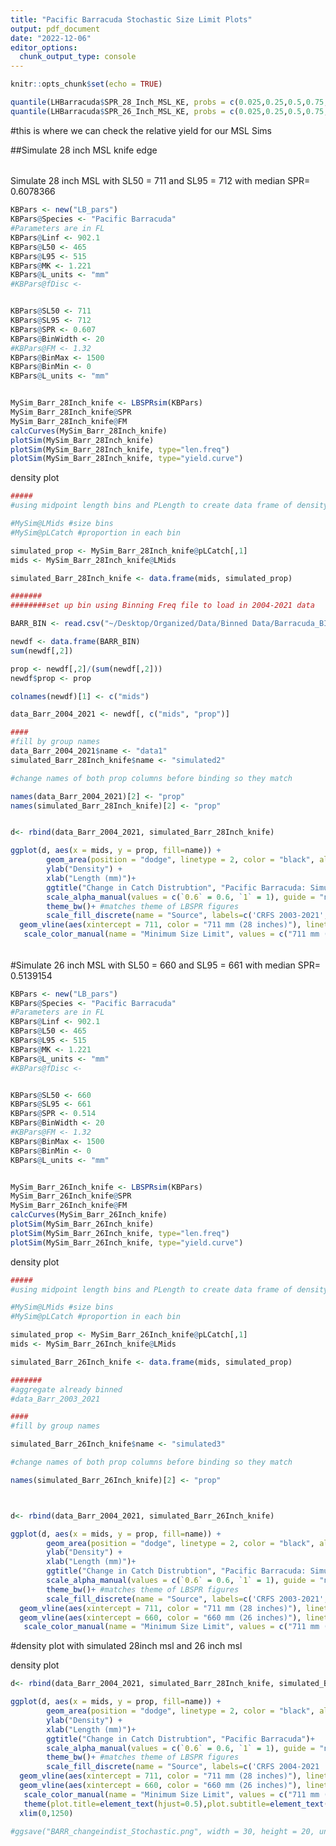 ```yaml
---
title: "Pacific Barracuda Stochastic Size Limit Plots"
output: pdf_document
date: "2022-12-06"
editor_options: 
  chunk_output_type: console
---
```


```r
knitr::opts_chunk$set(echo = TRUE)
```

```r
quantile(LHBarracuda$SPR_28_Inch_MSL_KE, probs = c(0.025,0.25,0.5,0.75,0.975), na.rm = T) #median = 0.6078366
quantile(LHBarracuda$SPR_26_Inch_MSL_KE, probs = c(0.025,0.25,0.5,0.75,0.975), na.rm = T) #median = 0.5139154

```

#this is where we can check the relative yield for our MSL Sims

##Simulate 28 inch MSL knife edge

######
Simulate 28 inch MSL with SL50 = 711 and SL95 = 712 with median SPR= 0.6078366
```r
KBPars <- new("LB_pars")
KBPars@Species <- "Pacific Barracuda"
#Parameters are in FL
KBPars@Linf <- 902.1
KBPars@L50 <- 465 
KBPars@L95 <- 515 
KBPars@MK <- 1.221
KBPars@L_units <- "mm"
#KBPars@fDisc <- 


KBPars@SL50 <- 711
KBPars@SL95 <- 712
KBPars@SPR <- 0.607
KBPars@BinWidth <- 20
#KBPars@FM <- 1.32
KBPars@BinMax <- 1500
KBPars@BinMin <- 0
KBPars@L_units <- "mm"


MySim_Barr_28Inch_knife <- LBSPRsim(KBPars)
MySim_Barr_28Inch_knife@SPR
MySim_Barr_28Inch_knife@FM
calcCurves(MySim_Barr_28Inch_knife)
plotSim(MySim_Barr_28Inch_knife)
plotSim(MySim_Barr_28Inch_knife, type="len.freq")
plotSim(MySim_Barr_28Inch_knife, type="yield.curve")
```

density plot  
```r
#####
#using midpoint length bins and PLength to create data frame of density in each length bin

#MySim@LMids #size bins
#MySim@pLCatch #proportion in each bin

simulated_prop <- MySim_Barr_28Inch_knife@pLCatch[,1]
mids <- MySim_Barr_28Inch_knife@LMids

simulated_Barr_28Inch_knife <- data.frame(mids, simulated_prop)

#######
########set up bin using Binning Freq file to load in 2004-2021 data

BARR_BIN <- read.csv("~/Desktop/Organized/Data/Binned Data/Barracuda_BIN.csv")#load binned data file

newdf <- data.frame(BARR_BIN)
sum(newdf[,2])

prop <- newdf[,2]/(sum(newdf[,2]))
newdf$prop <- prop

colnames(newdf)[1] <- c("mids")

data_Barr_2004_2021 <- newdf[, c("mids", "prop")]

####
#fill by group names
data_Barr_2004_2021$name <- "data1"
simulated_Barr_28Inch_knife$name <- "simulated2"

#change names of both prop columns before binding so they match

names(data_Barr_2004_2021)[2] <- "prop"
names(simulated_Barr_28Inch_knife)[2] <- "prop"


d<- rbind(data_Barr_2004_2021, simulated_Barr_28Inch_knife)

ggplot(d, aes(x = mids, y = prop, fill=name)) + 
        geom_area(position = "dodge", linetype = 2, color = "black", alpha = .5)+ 
        ylab("Density") + 
        xlab("Length (mm)")+
        ggtitle("Change in Catch Distrubtion", "Pacific Barracuda: Simulated 28 Inch Minimum Size Limit")+
        scale_alpha_manual(values = c(`0.6` = 0.6, `1` = 1), guide = "none") + #what is this?
        theme_bw()+ #matches theme of LBSPR figures
        scale_fill_discrete(name = "Source", labels=c('CRFS 2003-2021', '28 Inch MSL Simulation'))+
  geom_vline(aes(xintercept = 711, color = "711 mm (28 inches)"), linetype = 4)+
   scale_color_manual(name = "Minimum Size Limit", values = c("711 mm (28 inches)" = "red"))

```

######
#Simulate 26 inch MSL with SL50 = 660 and SL95 = 661 with median SPR= 0.5139154
```r
KBPars <- new("LB_pars")
KBPars@Species <- "Pacific Barracuda"
#Parameters are in FL
KBPars@Linf <- 902.1
KBPars@L50 <- 465 
KBPars@L95 <- 515 
KBPars@MK <- 1.221
KBPars@L_units <- "mm"
#KBPars@fDisc <- 


KBPars@SL50 <- 660
KBPars@SL95 <- 661
KBPars@SPR <- 0.514
KBPars@BinWidth <- 20
#KBPars@FM <- 1.32
KBPars@BinMax <- 1500
KBPars@BinMin <- 0
KBPars@L_units <- "mm"


MySim_Barr_26Inch_knife <- LBSPRsim(KBPars)
MySim_Barr_26Inch_knife@SPR
MySim_Barr_26Inch_knife@FM
calcCurves(MySim_Barr_26Inch_knife)
plotSim(MySim_Barr_26Inch_knife)
plotSim(MySim_Barr_26Inch_knife, type="len.freq")
plotSim(MySim_Barr_26Inch_knife, type="yield.curve")
```

density plot  
```r
#####
#using midpoint length bins and PLength to create data frame of density in each length bin

#MySim@LMids #size bins
#MySim@pLCatch #proportion in each bin

simulated_prop <- MySim_Barr_26Inch_knife@pLCatch[,1]
mids <- MySim_Barr_26Inch_knife@LMids

simulated_Barr_26Inch_knife <- data.frame(mids, simulated_prop)

#######
#aggregate already binned
#data_Barr_2003_2021

####
#fill by group names

simulated_Barr_26Inch_knife$name <- "simulated3"

#change names of both prop columns before binding so they match

names(simulated_Barr_26Inch_knife)[2] <- "prop"



d<- rbind(data_Barr_2004_2021, simulated_Barr_26Inch_knife)

ggplot(d, aes(x = mids, y = prop, fill=name)) + 
        geom_area(position = "dodge", linetype = 2, color = "black", alpha = .5)+ 
        ylab("Density") + 
        xlab("Length (mm)")+
        ggtitle("Change in Catch Distrubtion", "Pacific Barracuda: Simulated 26 Inch Minimum Size Limit")+
        scale_alpha_manual(values = c(`0.6` = 0.6, `1` = 1), guide = "none") + #what is this?
        theme_bw()+ #matches theme of LBSPR figures
        scale_fill_discrete(name = "Source", labels=c('CRFS 2003-2021', '26 Inch MSL Simulation'))+
  geom_vline(aes(xintercept = 711, color = "711 mm (28 inches)"), linetype = 4)+
  geom_vline(aes(xintercept = 660, color = "660 mm (26 inches)"), linetype = 4)+
   scale_color_manual(name = "Minimum Size Limit", values = c("711 mm (28 inches)" = "red", "660 mm (26 inches)" = "blue"))

```

#density plot with simulated 28inch msl and 26 inch msl


density plot  
```r


d<- rbind(data_Barr_2004_2021, simulated_Barr_28Inch_knife, simulated_Barr_26Inch_knife)

ggplot(d, aes(x = mids, y = prop, fill=name)) + 
        geom_area(position = "dodge", linetype = 2, color = "black", alpha = .5)+ 
        ylab("Density") + 
        xlab("Length (mm)")+
        ggtitle("Change in Catch Distrubtion", "Pacific Barracuda")+
        scale_alpha_manual(values = c(`0.6` = 0.6, `1` = 1), guide = "none") + #what is this?
        theme_bw()+ #matches theme of LBSPR figures
        scale_fill_discrete(name = "Source", labels=c('CRFS 2004-2021 ', '28-Inch MSL Simulation ', '26-Inch MSL Simulation '))+
  geom_vline(aes(xintercept = 711, color = "711 mm (28 inches)"), linetype = 4)+
  geom_vline(aes(xintercept = 660, color = "660 mm (26 inches)"), linetype = 4)+
   scale_color_manual(name = "Minimum Size Limit", values = c("711 mm (28 inches)" = "blue", "660 mm (26 inches)" = "red"))+
   theme(plot.title=element_text(hjust=0.5),plot.subtitle=element_text(hjust=0.5))+
  xlim(0,1250)

#ggsave("BARR_changeindist_Stochastic.png", width = 30, height = 20, units = "cm", dpi = 500)
```
